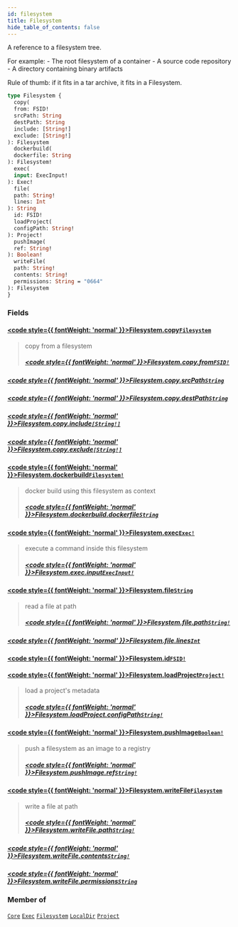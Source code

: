 ```yaml
---
id: filesystem
title: Filesystem
hide_table_of_contents: false
---
```








A reference to a filesystem tree.

For example:
	- The root filesystem of a container
	- A source code repository
	- A directory containing binary artifacts

Rule of thumb: if it fits in a tar archive, it fits in a Filesystem.

```graphql
type Filesystem {
  copy(
  from: FSID!
  srcPath: String
  destPath: String
  include: [String!]
  exclude: [String!]
): Filesystem
  dockerbuild(
  dockerfile: String
): Filesystem!
  exec(
  input: ExecInput!
): Exec!
  file(
  path: String!
  lines: Int
): String
  id: FSID!
  loadProject(
  configPath: String!
): Project!
  pushImage(
  ref: String!
): Boolean!
  writeFile(
  path: String!
  contents: String!
  permissions: String = "0664"
): Filesystem
}
```


### Fields

#### [<code style={{ fontWeight: 'normal' }}>Filesystem.<b>copy</b></code>](#)<Bullet />[`Filesystem`](/reference/api/objects/filesystem) <Badge class="secondary" text="object"/>
> copy from a filesystem
> ##### [<code style={{ fontWeight: 'normal' }}>Filesystem.copy.<b>from</b></code>](#)<Bullet />[`FSID!`](/reference/api/scalars/fsid) <Badge class="secondary" text="non-null"/> <Badge class="secondary" text="scalar"/>
> 
> 

##### [<code style={{ fontWeight: 'normal' }}>Filesystem.copy.<b>srcPath</b></code>](#)<Bullet />[`String`](/reference/api/scalars/string) <Badge class="secondary" text="scalar"/>
> 
> 

##### [<code style={{ fontWeight: 'normal' }}>Filesystem.copy.<b>destPath</b></code>](#)<Bullet />[`String`](/reference/api/scalars/string) <Badge class="secondary" text="scalar"/>
> 
> 

##### [<code style={{ fontWeight: 'normal' }}>Filesystem.copy.<b>include</b></code>](#)<Bullet />[`[String!]`](/reference/api/scalars/string) <Badge class="secondary" text="list"/> <Badge class="secondary" text="scalar"/>
> 
> 

##### [<code style={{ fontWeight: 'normal' }}>Filesystem.copy.<b>exclude</b></code>](#)<Bullet />[`[String!]`](/reference/api/scalars/string) <Badge class="secondary" text="list"/> <Badge class="secondary" text="scalar"/>
> 
> 

#### [<code style={{ fontWeight: 'normal' }}>Filesystem.<b>dockerbuild</b></code>](#)<Bullet />[`Filesystem!`](/reference/api/objects/filesystem) <Badge class="secondary" text="non-null"/> <Badge class="secondary" text="object"/>
> docker build using this filesystem as context
> ##### [<code style={{ fontWeight: 'normal' }}>Filesystem.dockerbuild.<b>dockerfile</b></code>](#)<Bullet />[`String`](/reference/api/scalars/string) <Badge class="secondary" text="scalar"/>
> 
> 

#### [<code style={{ fontWeight: 'normal' }}>Filesystem.<b>exec</b></code>](#)<Bullet />[`Exec!`](/reference/api/objects/exec) <Badge class="secondary" text="non-null"/> <Badge class="secondary" text="object"/>
> execute a command inside this filesystem
> ##### [<code style={{ fontWeight: 'normal' }}>Filesystem.exec.<b>input</b></code>](#)<Bullet />[`ExecInput!`](/reference/api/inputs/exec-input) <Badge class="secondary" text="non-null"/> <Badge class="secondary" text="input"/>
> 
> 

#### [<code style={{ fontWeight: 'normal' }}>Filesystem.<b>file</b></code>](#)<Bullet />[`String`](/reference/api/scalars/string) <Badge class="secondary" text="scalar"/>
> read a file at path
> ##### [<code style={{ fontWeight: 'normal' }}>Filesystem.file.<b>path</b></code>](#)<Bullet />[`String!`](/reference/api/scalars/string) <Badge class="secondary" text="non-null"/> <Badge class="secondary" text="scalar"/>
> 
> 

##### [<code style={{ fontWeight: 'normal' }}>Filesystem.file.<b>lines</b></code>](#)<Bullet />[`Int`](/reference/api/scalars/int) <Badge class="secondary" text="scalar"/>
> 
> 

#### [<code style={{ fontWeight: 'normal' }}>Filesystem.<b>id</b></code>](#)<Bullet />[`FSID!`](/reference/api/scalars/fsid) <Badge class="secondary" text="non-null"/> <Badge class="secondary" text="scalar"/>
> 
> 

#### [<code style={{ fontWeight: 'normal' }}>Filesystem.<b>loadProject</b></code>](#)<Bullet />[`Project!`](/reference/api/objects/project) <Badge class="secondary" text="non-null"/> <Badge class="secondary" text="object"/>
> load a project's metadata
> ##### [<code style={{ fontWeight: 'normal' }}>Filesystem.loadProject.<b>configPath</b></code>](#)<Bullet />[`String!`](/reference/api/scalars/string) <Badge class="secondary" text="non-null"/> <Badge class="secondary" text="scalar"/>
> 
> 

#### [<code style={{ fontWeight: 'normal' }}>Filesystem.<b>pushImage</b></code>](#)<Bullet />[`Boolean!`](/reference/api/scalars/boolean) <Badge class="secondary" text="non-null"/> <Badge class="secondary" text="scalar"/>
> push a filesystem as an image to a registry
> ##### [<code style={{ fontWeight: 'normal' }}>Filesystem.pushImage.<b>ref</b></code>](#)<Bullet />[`String!`](/reference/api/scalars/string) <Badge class="secondary" text="non-null"/> <Badge class="secondary" text="scalar"/>
> 
> 

#### [<code style={{ fontWeight: 'normal' }}>Filesystem.<b>writeFile</b></code>](#)<Bullet />[`Filesystem`](/reference/api/objects/filesystem) <Badge class="secondary" text="object"/>
> write a file at path
> ##### [<code style={{ fontWeight: 'normal' }}>Filesystem.writeFile.<b>path</b></code>](#)<Bullet />[`String!`](/reference/api/scalars/string) <Badge class="secondary" text="non-null"/> <Badge class="secondary" text="scalar"/>
> 
> 

##### [<code style={{ fontWeight: 'normal' }}>Filesystem.writeFile.<b>contents</b></code>](#)<Bullet />[`String!`](/reference/api/scalars/string) <Badge class="secondary" text="non-null"/> <Badge class="secondary" text="scalar"/>
> 
> 

##### [<code style={{ fontWeight: 'normal' }}>Filesystem.writeFile.<b>permissions</b></code>](#)<Bullet />[`String`](/reference/api/scalars/string) <Badge class="secondary" text="scalar"/>
> 
> 



### Member of

[`Core`](/reference/api/objects/core)  <Badge class="secondary" text="object"/><Bullet />[`Exec`](/reference/api/objects/exec)  <Badge class="secondary" text="object"/><Bullet />[`Filesystem`](/reference/api/objects/filesystem)  <Badge class="secondary" text="object"/><Bullet />[`LocalDir`](/reference/api/objects/local-dir)  <Badge class="secondary" text="object"/><Bullet />[`Project`](/reference/api/objects/project)  <Badge class="secondary" text="object"/>



